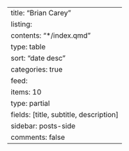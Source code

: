 ---
title: "Brian Carey"
listing:
  contents: "*/index.qmd"
  type: table
  sort: "date desc"
  categories: true
  feed:
    items: 10
    type: partial
  fields: [title, subtitle, description]
sidebar: posts-side
comments: false
---